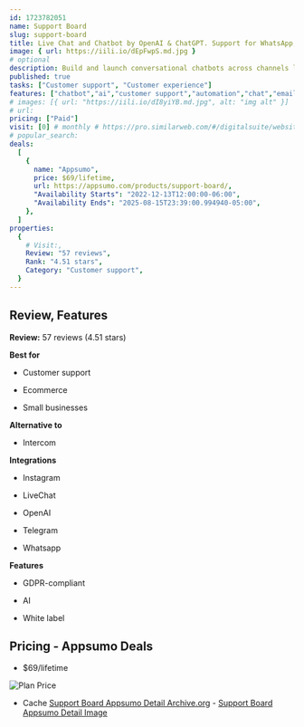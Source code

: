 ```yaml
---
id: 1723782051
name: Support Board
slug: support-board
title: Live Chat and Chatbot by OpenAI & ChatGPT. Support for WhatsApp, Messenger, Telegram, Email, SMS ...
image: { url: https://iili.io/dEpFwpS.md.jpg }
# optional
description: Build and launch conversational chatbots across channels like WhatsApp, SMS, and emailConvert more customers with live chat, pop-up messages, and automations
published: true
tasks: ["Customer support", "Customer experience"]
features: ["chatbot","ai","customer support","automation","chat","email","social media"]
# images: [{ url: "https://iili.io/dI8yiYB.md.jpg", alt: "img alt" }]
# url:
pricing: ["Paid"]
visit: [0] # monthly # https://pro.similarweb.com/#/digitalsuite/websiteanalysis/home
# popular_search:
deals:
  [
    {
      name: "Appsumo",
      price: $69/lifetime,
      url: https://appsumo.com/products/support-board/,
      "Availability Starts": "2022-12-13T12:00:00-06:00",
      "Availability Ends": "2025-08-15T23:39:00.994940-05:00",
    },
  ]
properties:
  {
    # Visit:,
    Review: "57 reviews",
    Rank: "4.51 stars",
    Category: "Customer support",
  }
---
```


## Review, Features

**Review:** 57 reviews (4.51 stars)

**Best for**

- Customer support

- Ecommerce

- Small businesses

**Alternative to**

- Intercom

**Integrations**

- Instagram

- LiveChat

- OpenAI

- Telegram

- Whatsapp

**Features**

- GDPR-compliant

- AI

- White label

## Pricing - Appsumo Deals

- $69/lifetime

<Img src="https://iili.io/dEpalu1.png" alt="Plan Price" />

- Cache [Support Board Appsumo Detail Archive.org](https://web.archive.org/web/*/https://appsumo.com/products/support-board/) - [Support Board Appsumo Detail Image](https://iili.io/dEpaj8N.png)
